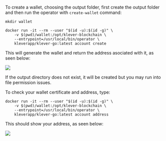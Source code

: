 To create a wallet, choosing the output folder, first create the output folder and then run the operator with `create-wallet` command:

```undefined
mkdir wallet
```

```undefined
docker run -it --rm --user "$(id -u):$(id -g)" \
    -v $(pwd)/wallet:/opt/klever-blockchain \
    --entrypoint=/usr/local/bin/operator \
    kleverapp/klever-go:latest account create
```

This will generate the wallet and return the address asociated with it, as seen below:

![](files/undefined)

If the output directory does not exist, it will be created but you may run into file permission issues.

To check your wallet certificate and address, type:

```undefined
docker run -it --rm --user "$(id -u):$(id -g)" \
    -v $(pwd)/wallet:/opt/klever-blockchain \
    --entrypoint=/usr/local/bin/operator \
    kleverapp/klever-go:latest account address
```

This should show your address, as seen below:

![](files/undefined)



